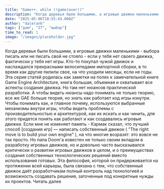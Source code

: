 ```yaml
---
title: "Game++. while (!game(over))"
description: "Когда деревья были большими, а игровые движки маленькими - выбора писать или не писать свой не стояло - если у тебя нет своего движка, фактически у тебя нет игры. Кто-то покупал чужой движок и наслажд"
date: "2025-05-06T18:55:43.000Z"
author: "dalerank"
tags: ["дом", "IT", "выбор"]
time_to_read: 1
image: "/images/placeholder.jpg"
---
```


Когда деревья были большими, а игровые движки маленькими - выбора писать или не писать свой не стояло - если у тебя нет своего движка, фактически у тебя нет игры. Кто-то покупал чужой движок и наслаждался прекрасными велосипедами импортной сборки, в то время как другие пилили свое, на что уходили месяцы, если не годы.
Эта серия статей родилась как заметки на полях к замечательной книге Game Engine Architecture, книга большая, объемная и охватывает все аспекты создания движка. Но там нет нюансов практической разработки. А чтобы видеть нюансы надо понимать не только теорию, все же GAE больше теория, но знать как работает код игры изнутри. Чтобы понимать как, и главное почему, используются выбранные механизмы внутри игры, чтобы видеть проблемы с производительностью и архитектурой, как их искать и как чинить, для этого придется понять как работают и как создавались игровые движки.
Если мне не изменяет память - Кармак сказал, что лучший способ [создания игр] — написать собственный движок ( "The right move is to build your own engine" ), на что многие возразят: это вовсе не так просто. Но папа Doom'a известен не только своим вкладом в разработку игровых движков, но и довольно часто высказывался критически о развитии игровых движков в целом, и о преимуществах создания собственных технологических решений вместо использования готовых. 
Эта философия, которой он придерживается на протяжении всей карьеры, была связана с тем, что собственный движок даёт разработчикам полный контроль над технологией и возможность создавать решения, заточенные под конкретные нужды их проектов.
 Читать далее

